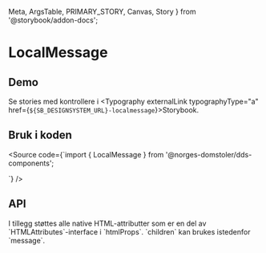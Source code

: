   Meta,
  ArgsTable,
  PRIMARY_STORY,
  Canvas,
  Story
} from '@storybook/addon-docs';

<Meta title="Design system/LocalMessage/API" component={LocalMessage} />

# LocalMessage

<ComponentLinkRow
  docsHref="https://design.domstol.no/987b33f71/p/99d09e-messages/b/164d4b"
  figmaHref="https://www.figma.com/file/ewqSDmkgqDQ5PyOsRp4V5b/?node-id=155%3A39"
  githubHref="https://github.com/domstolene/designsystem/tree/master/components/src/components/LocalMessage"
/>

## Demo

<Canvas>
  <Story id="design-system-localmessage--default" />
</Canvas>

Se stories med kontrollere i <Typography externalLink typographyType="a" href={`${SB_DESIGNSYSTEM_URL}-localmessage`}>Storybook</Typography>.

## Bruk i koden

<Source code={`import { LocalMessage } from '@norges-domstoler/dds-components';

<LocalMessage message="Dette er en lokal melding" />
`} />

## API

<ArgsTable story={PRIMARY_STORY} />
I tillegg støttes alle native HTML-attributter som er en del av `HTMLAttributes<HTMLDivElement>`-interface i `htmlProps`. `children` kan brukes istedenfor `message`.
